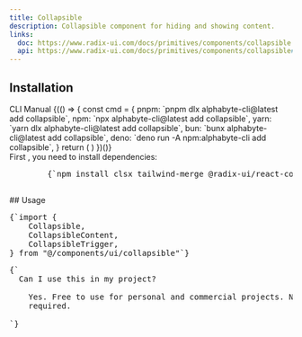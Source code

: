 ```yaml
---
title: Collapsible
description: Collapsible component for hiding and showing content.
links:
  doc: https://www.radix-ui.com/docs/primitives/components/collapsible
  api: https://www.radix-ui.com/docs/primitives/components/collapsible#api-reference
---
```


<ComponentPreview name="collapsible-demo" />

## Installation
<CliCodeTabs>

<TabsList>
  <TabsTrigger value="cli">CLI</TabsTrigger>
  <TabsTrigger value="manual">Manual</TabsTrigger>
</TabsList>
<TabsContent value="cli">
<CliCodeTabs>
  {(() => {
    const cmd = {
      pnpm: `pnpm dlx alphabyte-cli@latest add collapsible`,
      npm: `npx alphabyte-cli@latest add collapsible`,
      yarn: `yarn dlx alphabyte-cli@latest add collapsible`,
      bun: `bunx alphabyte-cli@latest add collapsible`,
      deno: `deno run -A npm:alphabyte-cli add collapsible`,
    }
    return (
      <CodeCommands
        __pnpm__={cmd.pnpm}
        __npm__={cmd.npm}
        __yarn__={cmd.yarn}
        __bun__={cmd.bun}
        __deno__={cmd.deno}
      />
    )
  })()}
</CliCodeTabs>
</TabsContent>
<TabsContent value="manual">
<div className="not-prose px-4 md:px-0">
  <Step>
    <StepItem title="Install Dependencies">
      First , you need to install dependencies:
      <Pre className="language-bash">
        {`npm install clsx tailwind-merge @radix-ui/react-collapsible `}
      </Pre>
    </StepItem>
    <StepItem title="Create utils.ts">
      <ComponentUtilsText />
      <ComponentUtils />
    </StepItem>
    <StepItem title="Create Collapsible Component">
      <ComponentSource name="collapsible-demo" />
    </StepItem>
  </Step>
</div>
</TabsContent>
</CliCodeTabs>
## Usage

<div className="not-prose space-y-6">
<Pre>
{`import {
    Collapsible,
    CollapsibleContent,
    CollapsibleTrigger,
} from "@/components/ui/collapsible"`}
</Pre>

<Pre>{`<Collapsible>
  <CollapsibleTrigger>Can I use this in my project?</CollapsibleTrigger>
  <CollapsibleContent>
    Yes. Free to use for personal and commercial projects. No attribution
    required.
  </CollapsibleContent>
</Collapsible>`}</Pre>

</div>
